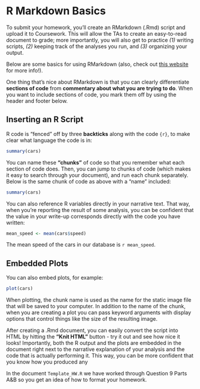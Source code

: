 R Markdown Basics
=================

To submit your homework, you'll create an RMarkdown (.Rmd) script and upload it to Coursework. This will allow the TAs to create an easy-to-read document to grade; more importantly, you will also get to practice *(1)* writing scripts, *(2)* keeping track of the analyses you run, and *(3)* organizing your output.

Below are some basics for using RMarkdown (also, check out [this website](http://www.rstudio.com/ide/docs/authoring/using_markdown) for more info!).

One thing that's nice about RMarkdown is that you can clearly differentiate **sections of code** from **commentary about what you are trying to do**. When you want to include sections of code, you mark them off by using the header and footer below.

Inserting an R Script
---------------------

R code is "fenced" off by three **backticks** along with the code `{r}`, to make clear what language the code is in:

```r
summary(cars)
```

You can name these **"chunks"** of code so that you remember what each section of code does. Then, you can jump to chunks of code (which makes it easy to search through your document), and run each chunk separately. Below is the same chunk of code as above with a "name" included:

```r
summary(cars)
```

You can also reference R variables directly in your narrative text. That way, when you're reporting the result of some analysis, you can be confident that the value in your write-up corresponds directly with the code you have written:

```r
mean_speed <- mean(cars$speed)
```

The mean speed of the cars in our database is `r mean_speed`.

Embedded Plots
--------------

You can also embed plots, for example:

```r
plot(cars)
```

When plotting, the chunk name is used as the name for the static image file that will be saved to your computer. In addition to the name of the chunk, when you are creating a plot you can pass keyword arguments with display options that control things like the size of the resulting image.

After creating a .Rmd document, you can easily convert the script into HTML by hitting the **"Knit HTML"** button - try it out and see how nice it looks! Importantly, both the R output and the plots are embedded in the document right next to the narrative explanation of your analysis and the code that is actually performing it. This way, you can be more confident that you know how you produced any 

In the document `Template_HW.R` we have worked through Question 9 Parts A&B so you get an idea of how to format your homework.